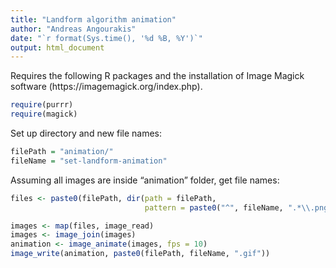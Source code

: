 ```yaml
---
title: "Landform algorithm animation"
author: "Andreas Angourakis"
date: "`r format(Sys.time(), '%d %B, %Y')`"
output: html_document
---
```


Requires the following R packages and the installation of Image Magick software (https://imagemagick.org/index.php).

```r
require(purrr)
require(magick)
```

Set up directory and new file names:

```r
filePath = "animation/"
fileName = "set-landform-animation"
```

Assuming all images are inside "animation" folder, get file names:

```r
files <- paste0(filePath, dir(path = filePath, 
                              pattern = paste0("^", fileName, ".*\\.png$")))
```

```r
images <- map(files, image_read)
images <- image_join(images)
animation <- image_animate(images, fps = 10)
image_write(animation, paste0(filePath, fileName, ".gif"))
```
